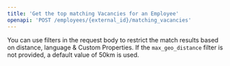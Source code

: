 ```yaml
---
title: 'Get the top matching Vacancies for an Employee'
openapi: 'POST /employees/{external_id}/matching_vacancies'
---
```


You can use filters in the request body to restrict the match results based on distance, language & Custom Properties. If the `max_geo_distance` filter is not provided, a default value of 50km is used.
